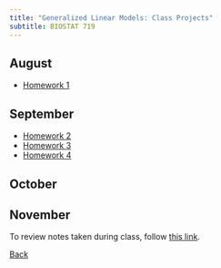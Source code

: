 ```yaml
---
title: "Generalized Linear Models: Class Projects"
subtitle: BIOSTAT 719
---
```


## August

* [Homework 1](./projects/hw_1.qmd)

## September

* [Homework 2](./projects/hw_2.qmd)
* [Homework 3](./projects/hw_3.qmd)
* [Homework 4](./projects/hw_4.qmd)

## October

## November



To review notes taken during class, follow [this link](./notes/notes.qmd).

[Back](../../index.qmd)